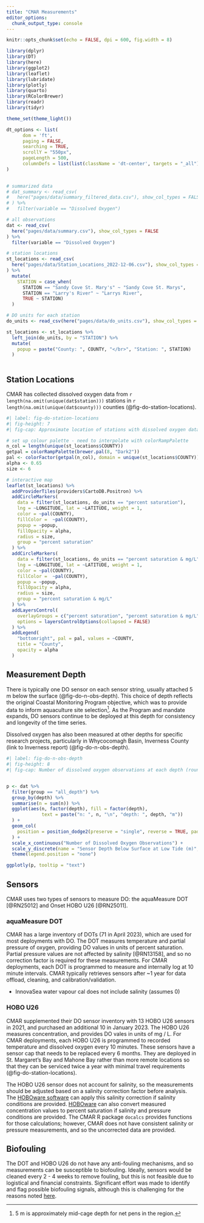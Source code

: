 ```yaml
---
title: "CMAR Measurements"
editor_options: 
  chunk_output_type: console
---
```


```r
knitr::opts_chunk$set(echo = FALSE, dpi = 600, fig.width = 8)

library(dplyr)
library(DT)
library(here)
library(ggplot2)
library(leaflet)
library(lubridate)
library(plotly)
library(quarto)
library(RColorBrewer)
library(readr)
library(tidyr)

theme_set(theme_light())

dt_options <- list(
      dom = 'ft',
      paging = FALSE,
      searching = TRUE,
      scrollY = "550px",
      pageLength = 500,
      columnDefs = list(list(className = 'dt-center', targets = "_all"))
)
 

# summarized data 
# dat_summary <- read_csv(
#   here("pages/data/summary_filtered_data.csv"), show_col_types = FALSE
# ) %>%
#   filter(variable == "Dissolved Oxygen")

# all observations
dat <- read_csv(
  here("pages/data/summary.csv"), show_col_types = FALSE
) %>%
  filter(variable == "Dissolved Oxygen")

# station locations
st_locations <- read_csv(
  here("pages/data/Station_Locations_2022-12-06.csv"), show_col_types = FALSE
) %>%
  mutate(
    STATION = case_when(
      STATION == "Sandy Cove St. Mary's" ~ "Sandy Cove St. Marys",
      STATION == "Larry's River" ~ "Larrys River",
      TRUE ~ STATION)
  )

# DO units for each station
do_units <- read_csv(here("pages/data/do_units.csv"), show_col_types = FALSE)

st_locations <- st_locations %>%
  left_join(do_units, by = "STATION") %>% 
  mutate(
    popup = paste("County: ", COUNTY, "</br>", "Station: ", STATION) 
  )
  
```

## Station Locations

CMAR has collected dissolved oxygen data from `r length(na.omit(unique(dat$station)))` stations in `r length(na.omit(unique(dat$county)))` counties (@fig-do-station-locations). 
```r
#| label: fig-do-station-locations
#| fig-height: 7
#| fig-cap: Approximate location of stations with dissolved oxygen data. At most stations, dissolved oxygen is measured in units of percent saturation. For several stations in Halifax and Lunenburg counties, dissolved oxygen is now recorded in units of concentration.

# set up colour palette - need to interpolate with colorRampPalette
n_col = length(unique(st_locations$COUNTY))
getpal = colorRampPalette(brewer.pal(8, "Dark2"))
pal <- colorFactor(getpal(n_col), domain = unique(st_locations$COUNTY))
alpha <- 0.65
size <- 6

# interactive map
leaflet(st_locations) %>% 
  addProviderTiles(providers$CartoDB.Positron) %>% 
  addCircleMarkers(
    data = filter(st_locations, do_units == "percent saturation"),
    lng = ~LONGITUDE, lat = ~LATITUDE, weight = 1,
    color = ~pal(COUNTY),
    fillColor =  ~pal(COUNTY),
    popup = ~popup,
    fillOpacity = alpha,
    radius = size,
    group = "percent saturation"
  ) %>%
  addCircleMarkers(
    data = filter(st_locations, do_units == "percent saturation & mg/L"),
    lng = ~LONGITUDE, lat = ~LATITUDE, weight = 1,
    color = ~pal(COUNTY),
    fillColor =  ~pal(COUNTY),
    popup = ~popup,
    fillOpacity = alpha,
    radius = size,
    group = "percent saturation & mg/L"
  ) %>% 
  addLayersControl(
    overlayGroups = c("percent saturation", "percent saturation & mg/L"),
    options = layersControlOptions(collapsed = FALSE)
  ) %>% 
  addLegend(
    "bottomright", pal = pal, values = ~COUNTY,
    title = "County",
    opacity = alpha
  )
```

## Measurement Depth

There is typically one DO sensor on each sensor string, usually attached 5 m below the surface (@fig-do-n-obs-depth). This choice of depth reflects the original Coastal Monitoring Program objective, which was to provide data to inform aquaculture site selection[^1]. As the Program and mandate expands, DO sensors continue to be deployed at this depth for consistency and longevity of the time series.

Dissolved oxygen has also been measured at other depths for specific research projects, particularly in Whycocomagh Basin, Inverness County (link to Inverness report) (@fig-do-n-obs-depth).

[^1]: 5 m is approximately mid-cage depth for net pens in the region.

```r
#| label: fig-do-n-obs-depth
#| fig-height: 8
#| fig-cap: Number of dissolved oxygen observations at each depth (rounded to nearest whole number). Note that only depths with measurements are shown.


p <- dat %>%
  filter(group == "all_depth") %>%
  group_by(depth) %>%
  summarise(n = sum(n)) %>%
  ggplot(aes(n, factor(depth), fill = factor(depth),
             text = paste("n: ", n, "\n", "depth: ", depth, "m"))
  ) +
  geom_col(
    position = position_dodge2(preserve = "single", reverse = TRUE, padding = 0)
  ) +
  scale_x_continuous("Number of Dissolved Oxygen Observations") +
  scale_y_discrete(name = "Sensor Depth Below Surface at Low Tide (m)", limits = rev) +
  theme(legend.position = "none")

ggplotly(p, tooltip = "text")

```

## Sensors

CMAR uses two types of sensors to measure DO: the aquaMeasure DOT [@RN25012] and Onset HOBO U26 [@RN25011].  

### aquaMeasure DOT
CMAR has a large inventory of DOTs (71 in April 2023), which are used for most deployments with DO. The DOT measures temperature and partial pressure of oxygen, providing DO values in units of percent saturation. Partial pressure values are not affected by salinity [@RN13158], and so no correction factor is required for these measurements. For CMAR deployments, each DOT is programmed to measure and internally log at 10 minute intervals. CMAR typically retrieves sensors after ~1 year for data offload, cleaning, and calibration/validation.

  - InnovaSea water vapour cal does not include salinity (assumes 0)

### HOBO U26
CMAR supplemented their DO sensor inventory with 13 HOBO U26 sensors in 2021, and purchased an additional 10 in January 2023. The HOBO U26 measures concentration, and provides DO vales in units of mg / L. For CMAR deployments, each HOBO U26 is programmed to recorded temperature and dissolved oxygen every 10 minutes. These sensors have a sensor cap that needs to be replaced every 6 months. They are deployed in St. Margaret's Bay and Mahone Bay rather than more remote locations so that they can be serviced twice a year with minimal travel requirements (@fig-do-station-locations).

The HOBO U26 sensor does not account for salinity, so the measurements should be adjusted based on a salinity correction factor before analysis. The [HOBOware software](https://www.onsetcomp.com/products/software/hoboware) can apply this salinity correction if salinity conditions are provided. [HOBOware](https://www.onsetcomp.com/products/software/hoboware) can also convert measured concentration values to percent saturation if salinity and pressure conditions are provided. The CMAR R package `docalcs` provides functions for those calculations; however, CMAR does not have consistent salinity or pressure measurements, and so the uncorrected data are provided. 

## Biofouling

The DOT and HOBO U26 do not have any anti-fouling mechanisms, and so measurements can be susceptible to biofouling. Ideally, sensors would be cleaned every 2 - 4 weeks to remove fouling, but this is not feasible due to logistical and financial constraints. Significant effort was made to identify and flag possible biofouling signals, although this is challenging for the reasons noted [here](pages/do_overview.qmd).


